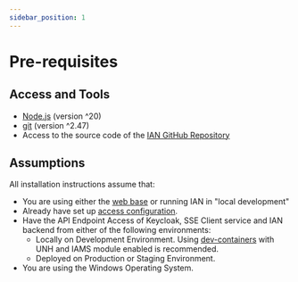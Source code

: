 ```yaml
---
sidebar_position: 1
---
```


# Pre-requisites

## Access and Tools
- [Node.js](https://nodejs.org/en/) (version ^20)
- [git](https://git-scm.com/downloads) (version ^2.47)
- Access to the source code of the [IAN GitHub Repository](https://github.com/mssfoobar/ian)

## Assumptions
All installation instructions assume that:
- You are using either the [web base](/docs//modules/web-base/overview.md) or running IAN in "local development"
- Already have set up [access configuration](/docs/modules/get-started/access.mdx).
- Have the API Endpoint Access of Keycloak, SSE Client service and IAN backend from either of the following environments: 
  -  Locally on Development Environment. Using [dev-containers](/docs/modules/get-started/local-development.mdx) with UNH and IAMS module enabled is recommended.
  -  Deployed on Production or Staging Environment.
- You are using the Windows Operating System.